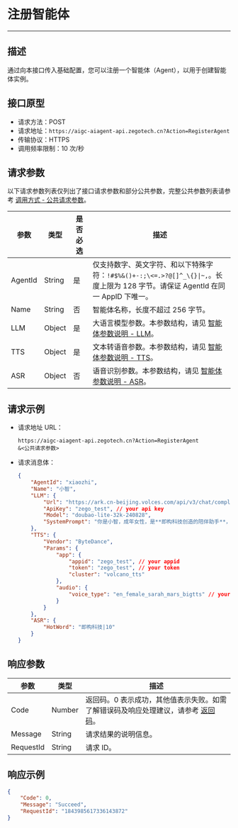 # 注册智能体

---

##  描述

通过向本接口传入基础配置，您可以注册一个智能体（Agent），以用于创建智能体实例。

## 接口原型

- 请求方法：POST
- 请求地址：`https://aigc-aiagent-api.zegotech.cn?Action=RegisterAgent`
- 传输协议：HTTPS
- 调用频率限制：10 次/秒

## 请求参数

以下请求参数列表仅列出了接口请求参数和部分公共参数，完整公共参数列表请参考 [调用方式 - 公共请求参数](./../Accessing%20Server%20APIs.mdx#公共请求参数)。

| 参数               | 类型   | 是否必选 | 描述             |
|------------------|------|------|-------------------------|
| AgentId          | String | 是    | 仅支持数字、英文字符、和以下特殊字符：`!#$%&()+-:;\<=.>?@[]^_\{}\|~,`。长度上限为 128 字节。<Note title="说明">请保证 AgentId 在同一 AppID 下唯一。</Note>                                                              |
| Name            | String | 否       | 智能体名称，长度不超过 256 字节。                                                                 |
| LLM             | Object | 是       | 大语言模型参数。本参数结构，请见 [智能体参数说明 - LLM](./../Common%20Parameter%20Description.mdx#llm)。                                                            |
| TTS             | Object | 是       | 文本转语音参数。本参数结构，请见 [智能体参数说明 - TTS](./../Common%20Parameter%20Description.mdx#tts)。                                                              |
| ASR             | Object | 否       | 语音识别参数。本参数结构，请见 [智能体参数说明 - ASR](./../Common%20Parameter%20Description.mdx#asr)。                                                              |

## 请求示例

- 请求地址 URL：

    ```https
    https://aigc-aiagent-api.zegotech.cn?Action=RegisterAgent
    &<公共请求参数>
    ```

- 请求消息体：
    ```json
    {
        "AgentId": "xiaozhi",
        "Name": "小智",
        "LLM": {
            "Url": "https://ark.cn-beijing.volces.com/api/v3/chat/completions",
            "ApiKey": "zego_test", // your api key
            "Model": "doubao-lite-32k-240828",
            "SystemPrompt": "你是小智，成年女性，是**即构科技创造的陪伴助手**，上知天文下知地理，聪明睿智、热情友善。\n对话要求：1、按照人设要求与用户对话。\n2、不能超过100字。"
        },
        "TTS": {
            "Vendor": "ByteDance",
            "Params": {
                "app": {
                    "appid": "zego_test", // your appid
                    "token": "zego_test", // your token
                    "cluster": "volcano_tts"
                },
                "audio": {
                    "voice_type": "en_female_sarah_mars_bigtts" // your voice type
                }
            }
        },
        "ASR": {
            "HotWord": "即构科技|10"
        }
    }
    ```

## 响应参数

| 参数 | 类型 | 描述 |
|------|------|------|
| Code | Number | 返回码。0 表示成功，其他值表示失败。如需了解错误码及响应处理建议，请参考 [返回码](./../Return%20codes.mdx)。 |
| Message | String | 请求结果的说明信息。 |
| RequestId | String | 请求 ID。 |

## 响应示例

```json
{
    "Code": 0,
    "Message": "Succeed",
    "RequestId": "1843985617336143872"
}
```